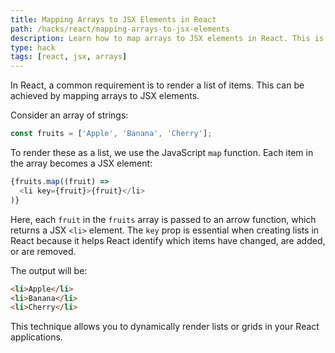 ```yaml
---
title: Mapping Arrays to JSX Elements in React
path: /hacks/react/mapping-arrays-to-jsx-elements
description: Learn how to map arrays to JSX elements in React. This is a vital skill for dynamic rendering of lists or grids in your React applications.
type: hack
tags: [react, jsx, arrays]
---
```


In React, a common requirement is to render a list of items. This can be achieved by mapping arrays to JSX elements.

Consider an array of strings:

```javascript
const fruits = ['Apple', 'Banana', 'Cherry'];
```

To render these as a list, we use the JavaScript `map` function. Each item in the array becomes a JSX element:

```javascript
{fruits.map((fruit) => 
  <li key={fruit}>{fruit}</li>
)}
```

Here, each `fruit` in the `fruits` array is passed to an arrow function, which returns a JSX `<li>` element. The `key` prop is essential when creating lists in React because it helps React identify which items have changed, are added, or are removed.

The output will be:

```html
<li>Apple</li>
<li>Banana</li>
<li>Cherry</li>
```

This technique allows you to dynamically render lists or grids in your React applications.
